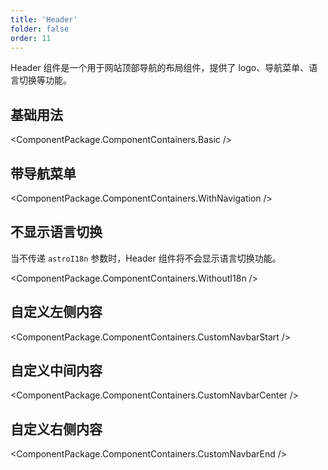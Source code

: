 ```yaml
---
title: 'Header'
folder: false
order: 11
---
```



Header 组件是一个用于网站顶部导航的布局组件，提供了 logo、导航菜单、语言切换等功能。

## 基础用法

<ComponentPackage.ComponentContainers.Basic />

## 带导航菜单

<ComponentPackage.ComponentContainers.WithNavigation />

## 不显示语言切换

当不传递 `astroI18n` 参数时，Header 组件将不会显示语言切换功能。

<ComponentPackage.ComponentContainers.WithoutI18n />

## 自定义左侧内容

<ComponentPackage.ComponentContainers.CustomNavbarStart />

## 自定义中间内容

<ComponentPackage.ComponentContainers.CustomNavbarCenter />

## 自定义右侧内容

<ComponentPackage.ComponentContainers.CustomNavbarEnd />
